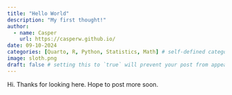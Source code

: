 ```yaml
---
title: "Hello World"
description: "My first thought!"
author:
  - name: Casper 
    url: https://casperw.github.io/
date: 09-10-2024
categories: [Quarto, R, Python, Statistics, Math] # self-defined categories
image: sloth.png
draft: false # setting this to `true` will prevent your post from appearing on your listing page until you're ready!
---
```


Hi.  Thanks for looking here.  Hope to post more soon.